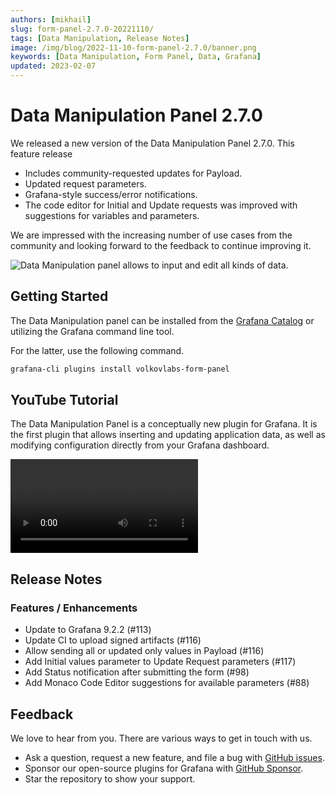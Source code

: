 ```yaml
---
authors: [mikhail]
slug: form-panel-2.7.0-20221110/
tags: [Data Manipulation, Release Notes]
image: /img/blog/2022-11-10-form-panel-2.7.0/banner.png
keywords: [Data Manipulation, Form Panel, Data, Grafana]
updated: 2023-02-07
---
```



# Data Manipulation Panel 2.7.0

We released a new version of the Data Manipulation Panel 2.7.0. This feature release

- Includes community-requested updates for Payload.
- Updated request parameters.
- Grafana-style success/error notifications.
- The code editor for Initial and Update requests was improved with suggestions for variables and parameters.

We are impressed with the increasing number of use cases from the community and looking forward to the feedback to continue improving it.

<Image
  title="Data Manipulation panel allows to input and edit all kinds of data."
  src="/img/blog/2022-11-10-form-panel-2.7.0/panel.png"
  lazy={false}
/>

## Getting Started

The Data Manipulation panel can be installed from the [Grafana Catalog](https://grafana.com/grafana/plugins/volkovlabs-form-panel/) or utilizing the Grafana command line tool.

For the latter, use the following command.

```bash
grafana-cli plugins install volkovlabs-form-panel
```

## YouTube Tutorial

The Data Manipulation Panel is a conceptually new plugin for Grafana. It is the first plugin that allows inserting and updating application data, as well as modifying configuration directly from your Grafana dashboard.

<Video
  src="https://www.youtube.com/embed/DXALVG8GijM"
  title="Manual data entering and User input into Dashboard."
/>

## Release Notes

### Features / Enhancements

- Update to Grafana 9.2.2 (#113)
- Update CI to upload signed artifacts (#116)
- Allow sending all or updated only values in Payload (#116)
- Add Initial values parameter to Update Request parameters (#117)
- Add Status notification after submitting the form (#98)
- Add Monaco Code Editor suggestions for available parameters (#88)

## Feedback

We love to hear from you. There are various ways to get in touch with us.

- Ask a question, request a new feature, and file a bug with [GitHub issues](https://github.com/volkovlabs/volkovlabs-form-panel/issues/new/choose).
- Sponsor our open-source plugins for Grafana with [GitHub Sponsor](https://github.com/sponsors/VolkovLabs).
- Star the repository to show your support.
